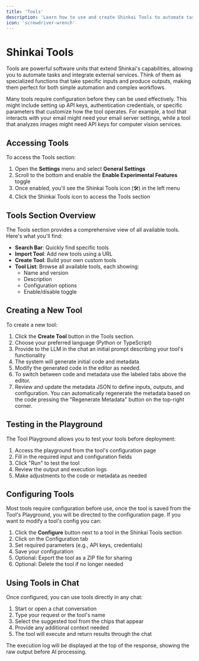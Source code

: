 ```yaml
---
title: 'Tools'
description: 'Learn how to use and create Shinkai Tools to automate tasks and extend functionality'
icon: 'screwdriver-wrench'
---
```


# Shinkai Tools

Tools are powerful software units that extend Shinkai's capabilities, allowing you to automate tasks and integrate external services. Think of them as specialized functions that take specific inputs and produce outputs, making them perfect for both simple automation and complex workflows.

Many tools require configuration before they can be used effectively. This might include setting up API keys, authentication credentials, or specific parameters that customize how the tool operates. For example, a tool that interacts with your email might need your email server settings, while a tool that analyzes images might need API keys for computer vision services.

## Accessing Tools

To access the Tools section:

1. Open the **Settings** menu and select **General Settings**
2. Scroll to the bottom and enable the **Enable Experimental Features** toggle
3. Once enabled, you'll see the Shinkai Tools icon (🛠️) in the left menu
4. Click the Shinkai Tools icon to access the Tools section

## Tools Section Overview

The Tools section provides a comprehensive view of all available tools. Here's what you'll find:

- **Search Bar**: Quickly find specific tools
- **Import Tool**: Add new tools using a URL
- **Create Tool**: Build your own custom tools
- **Tool List**: Browse all available tools, each showing:
  - Name and version
  - Description
  - Configuration options
  - Enable/disable toggle

## Creating a New Tool

To create a new tool:

1. Click the **Create Tool** button in the Tools section.
2. Choose your preferred language (Python or TypeScript)
3. Provide to the LLM in the chat an initial prompt describing your tool's functionality
4. The system will generate initial code and metadata
5. Modify the generated code in the editor as needed.
6. To switch between code and metadata use the labeled tabs above the editor.
7. Review and update the metadata JSON to define inputs, outputs, and configuration. You can automatically regenerate the metadata based on the code pressing the "Regenerate Metadata" button on the top-right corner.

## Testing in the Playground

The Tool Playground allows you to test your tools before deployment:

1. Access the playground from the tool's configuration page
2. Fill in the required input and configuration fields
3. Click "Run" to test the tool
4. Review the output and execution logs
5. Make adjustments to the code or metadata as needed

## Configuring Tools

Most tools require configuration before use, once the tool is saved from the Tool's Playground, you will be directed to the configuration page. If you want to modify a tool's config you can:

1. Click the **Configure** button next to a tool in the Shinkai Tools section
2. Click on the Configuration tab
3. Set required parameters (e.g., API keys, credentials)
4. Save your configuration
5. Optional: Export the tool as a ZIP file for sharing
6. Optional: Delete the tool if no longer needed

## Using Tools in Chat

Once configured, you can use tools directly in any chat:

1. Start or open a chat conversation
2. Type your request or the tool's name
3. Select the suggested tool from the chips that appear
4. Provide any additional context needed
5. The tool will execute and return results through the chat

The execution log will be displayed at the top of the response, showing the raw output before AI processing.
